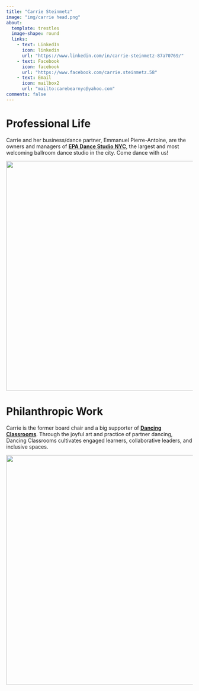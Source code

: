 ```yaml
---
title: "Carrie Steinmetz"
image: "img/carrie head.png"
about:
  template: trestles
  image-shape: round
  links:
    - text: LinkedIn
      icon: linkedin
      url: "https://www.linkedin.com/in/carrie-steinmetz-87a70769/"
    - text: Facebook
      icon: facebook
      url: "https://www.facebook.com/carrie.steinmetz.58"
    - text: Email
      icon: mailbox2
      url: "mailto:carebearnyc@yahoo.com"
comments: false
---
```


::: column-page
# Professional Life

Carrie and her business/dance partner, Emmanuel Pierre-Antoine, are the owners and managers of [**EPA Dance Studio NYC**](https://www.epadancestudionyc.com/), the largest and most welcoming ballroom dance studio in the city. Come dance with us!

[![](img/dancing%20in%20green.PNG){width="620"}](https://www.epadancestudionyc.com/)

# Philanthropic Work

Carrie is the former board chair and a big supporter of [**Dancing Classrooms**](https://dancingclassrooms.org/). Through the joyful art and practice of partner dancing, Dancing Classrooms cultivates engaged learners, collaborative leaders, and inclusive spaces.

[![](img/dc1.jpg){width="620"}](https://dancingclassrooms.org/)
:::
